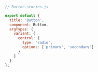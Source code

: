 ```js
// Button.stories.js

export default {
  title: 'Button',
  component: Button,
  argTypes: {
    variant: {
      control: {
        type: 'radio',
        options: ['primary', 'secondary']
      }
    }
  }
};
```